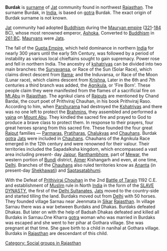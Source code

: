 '''Burdak''' is [[surname]] of [[Jat]] community found in northwest [[Rajasthan]]. The surname Burdak, in [[India]], is based on [[gotra]] Burdak. The exact origin of Burdak surname is not known.

[[Jat]] community had adopted [[Buddhism]] during the [[Mauryan empire]] ([[321]]-[[184]] BC), whose most renowned emperor, [[Ashoka]], Converted to [[Buddhism]] in [[261 BC]]. [[Mauryans]] were [[Jats]].

The fall of the [[Gupta Empire]], which held dominance in northern [[India]] for nearly 300 years until the early 5th Century, was followed by a period of instability as various local chieftains sought to gain supremacy. Power rose and fell in northern India.
The ancestry of [[kshatriyas]] can be divided into two main branches: the [[Suryavansa]], or Race of the Sun (Solar Race), which claims direct descent from [[Rama]]; and the Induvansa, or Race of the Moon (Lunar race), which claims descent from [[Krishna]], Later  in the 6th and 7th centuries a third branch was added, the [[Agnikula]], or 'Fire Born'. These people claim they were manifested from the flames of a sacrificial fire on [[Mt.Abu]] in [[Rajasthan]].
[[Category: Social groups in Rajasthan]]
The agnikul clans of [[Rajputs]] are mentioned by Chand Bardai, the court poet of Prithviraj Chauhan, in his book Prithviraj Raso. According to him, when [[Parshurama]] had destroyed the [[Kshatriyas]] and there was no one left to protect the [[Brahmins]], they assembled and performed a [[yajna]] on [[Mount Abu]].
They kindled the sacred fire and prayed to God to produce a brave class to protect them. In response to their prayers, four great heroes sprang from this sacred fire. These founded the four great [[Rajput]] families — [[Parmaras]], [[Pratiharas]], [[Chalukyas]] and [[Chauhans]].
Burdak [[gotra]] [[Jats]] were included in [[Chauhans]].
Chauhans of the Agnikula Race emerged in the 12th century and were renowned for their valour. Their territories included the Sapadalksha kingdom, which encompassed a vast area including present- day [[Jaipur]], [[Ranthambhore]], part of [[Mewar]], the western portion of [[Bundi]] district, [[Ajmer]] Kishangarh and even, at one time, [[Delhi]]. Branches of the [[Chauhans]] also ruled territories know as [[Ananta]] (in present-day [[Shekhawati]]) and [[Saptasatabhumi]].

With the Defeat of [[Prithiviraj Chouhan]] in the 2nd [[Battle of Tarain]] 1192 C.E. and establishment of [[Muslim]] rule in North [[India]] in the form of the [[SLAVE DYNASTY]], the first of the [[Delhi Sultanates]], [[Jats]] moved to the country-side and started tilling the land.  Burdaks moved out from [[Delhi]] with 50 horses. They founded village Sarnau near Jeenmata in [[Sikar]] [[Rajasthan]]. In village Sarnau there was a war between Burdaks and Dhakas. Burdaks defeated Dhakas. But later on with the help of Badsah Dhakas defeated and killed all Burdaks in Sarnau.One Kharra [[gotra]] woman who was married in Burdaks was escaped and she went to her pihar at Gothara village. She was pregnant at that time. She gave birth to a child in nanihal at Gothara village. Burdaks in [[Rajasthan]] are descendant of this child.